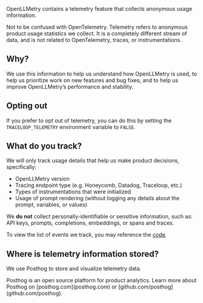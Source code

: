 OpenLLMetry contains a telemetry feature that collects anonymous usage information.

<Callout intent="info">
Not to be confused with OpenTelemetry. Telemetry refers to anonymous product usage statistics we collect. It is a completely different stream of data, and is not related to OpenTelemetry, traces, or instrumentations.
</Callout>

## Why?

We use this information to help us understand how OpenLLMetry is used, to help us prioritize work on new features and bug fixes, and to help us improve OpenLLMetry’s performance and stability.

## Opting out

If you prefer to opt out of telemetry, you can do this by setting the `TRACELOOP_TELEMETRY` environment variable to `FALSE`.

## What do you track?

We will only track usage details that help us make product decisions, specifically:

- OpenLLMetry version
- Tracing endpoint type (e.g. Honeycomb, Datadog, Traceloop, etc.)
- Types of instrumentations that were initialized
- Usage of prompt rendering (without logging any details about the prompt, variables, or values)

We **do not** collect personally-identifiable or sensitive information, such as: API keys, prompts, completions, embeddings, or spans and traces.

To view the list of events we track, you may reference the [code](https://github.com/traceloop/openllmetry/blob/main/packages/traceloop-sdk/traceloop/sdk/telemetry.py).

## Where is telemetry information stored?

We use Posthog to store and visualize telemetry data.

<Callout intent="info">
Posthog is an open source platform for product analytics. Learn more about Posthog on [posthog.com](posthog.com) or [github.com/posthog](github.com/posthog).
</Callout>